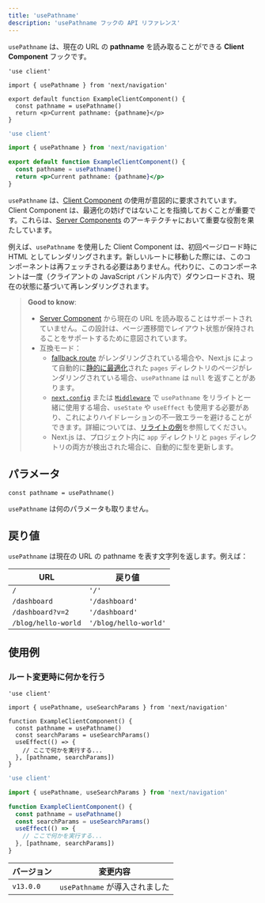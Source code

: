 ```yaml
---
title: 'usePathname'
description: 'usePathname フックの API リファレンス'
---
```


`usePathname` は、現在の URL の **pathname** を読み取ることができる **Client Component** フックです。

<Tabs>
<TabItem value="tsx" label="TypeScript">

```tsx title="app/example-client-component.tsx" switcher
'use client'

import { usePathname } from 'next/navigation'

export default function ExampleClientComponent() {
  const pathname = usePathname()
  return <p>Current pathname: {pathname}</p>
}
```
</TabItem>
<TabItem value="jsx" label="JavaScript">

```jsx title="app/example-client-component.js" switcher
'use client'

import { usePathname } from 'next/navigation'

export default function ExampleClientComponent() {
  const pathname = usePathname()
  return <p>Current pathname: {pathname}</p>
}
```
</TabItem>
</Tabs>


`usePathname` は、[Client Component](/docs/app/building-your-application/rendering/client-components) の使用が意図的に要求されています。Client Component は、最適化の妨げではないことを指摘しておくことが重要です。これらは、[Server Components](/docs/app/building-your-application/rendering/server-components) のアーキテクチャにおいて重要な役割を果たしています。

例えば、`usePathname` を使用した Client Component は、初回ページロード時に HTML としてレンダリングされます。新しいルートに移動した際には、このコンポーネントは再フェッチされる必要はありません。代わりに、このコンポーネントは一度（クライアントの JavaScript バンドル内で）ダウンロードされ、現在の状態に基づいて再レンダリングされます。

> **Good to know**:
>
> - [Server Component](/docs/app/building-your-application/rendering/server-components) から現在の URL を読み取ることはサポートされていません。この設計は、ページ遷移間でレイアウト状態が保持されることをサポートするために意図されています。
> - 互換モード：
>   - [fallback route](/docs/pages/api-reference/functions/get-static-paths#fallback-true) がレンダリングされている場合や、Next.js によって自動的に[静的に最適化](/docs/pages/building-your-application/rendering/automatic-static-optimization)された `pages` ディレクトリのページがレンダリングされている場合、`usePathname` は `null` を返すことがあります。
>   - [`next.config`](/docs/app/api-reference/next-config-js/rewrites) または [`Middleware`](/docs/app/building-your-application/routing/middleware) で `usePathname` をリライトと一緒に使用する場合、`useState` や `useEffect` も使用する必要があり、これによりハイドレーションの不一致エラーを避けることができます。詳細については、[リライトの例](https://github.com/vercel/next.js/tree/canary/examples/rewrites)を参照してください。
>   - Next.js は、プロジェクト内に `app` ディレクトリと `pages` ディレクトリの両方が検出された場合に、自動的に型を更新します。

## パラメータ

```tsx
const pathname = usePathname()
```

`usePathname` は何のパラメータも取りません。

## 戻り値

`usePathname` は現在の URL の pathname を表す文字列を返します。例えば：

| URL                 | 戻り値               |
| ------------------- | --------------------- |
| `/`                 | `'/'`                 |
| `/dashboard`        | `'/dashboard'`        |
| `/dashboard?v=2`    | `'/dashboard'`        |
| `/blog/hello-world` | `'/blog/hello-world'` |

## 使用例

### ルート変更時に何かを行う

<Tabs>
<TabItem value="tsx" label="TypeScript">

```tsx title="app/example-client-component.tsx" switcher
'use client'

import { usePathname, useSearchParams } from 'next/navigation'

function ExampleClientComponent() {
  const pathname = usePathname()
  const searchParams = useSearchParams()
  useEffect(() => {
    // ここで何かを実行する...
  }, [pathname, searchParams])
}
```
</TabItem>
<TabItem value="jsx" label="JavaScript">

```jsx title="app/example-client-component.js" switcher
'use client'

import { usePathname, useSearchParams } from 'next/navigation'

function ExampleClientComponent() {
  const pathname = usePathname()
  const searchParams = useSearchParams()
  useEffect(() => {
    // ここで何かを実行する...
  }, [pathname, searchParams])
}
```
</TabItem>
</Tabs>


| バージョン   | 変更内容                    |
| --------- | ------------------------- |
| `v13.0.0` | `usePathname` が導入されました |
